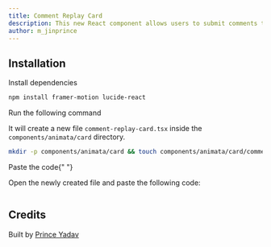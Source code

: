 ```yaml
---
title: Comment Replay Card
description: This new React component allows users to submit comments through an input field. Once a comment is submitted, it dynamically appears at the top of the comment list.
author: m_jinprince
---
```


<ComponentPreview name="card-comment-replay-card--docs" />

## Installation

<Steps>
<Step>Install dependencies</Step>

```bash
npm install framer-motion lucide-react
```

<Step>Run the following command</Step>

It will create a new file `comment-replay-card.tsx` inside the `components/animata/card` directory.

```bash
mkdir -p components/animata/card && touch components/animata/card/comment-replay-card.tsx
```

<Step>Paste the code</Step>{" "}

Open the newly created file and paste the following code:

```jsx file=<rootDir>/animata/card/comment-replay-card.tsx

```

</Steps>

## Credits

Built by [Prince Yadav](https://github.com/prince981620)
